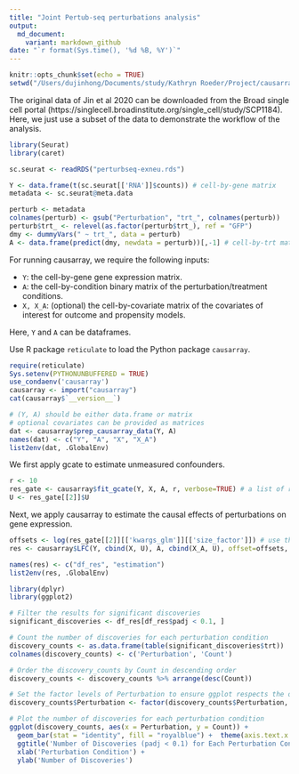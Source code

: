 ```yaml
---
title: "Joint Pertub-seq perturbations analysis"
output:
  md_document:
    variant: markdown_github
date: "`r format(Sys.time(), '%d %B, %Y')`"
---
```


```r
knitr::opts_chunk$set(echo = TRUE)
setwd("/Users/dujinhong/Documents/study/Kathryn Roeder/Project/causarray/causarray/docs/source/tutorial")
```


The original data of Jin et al 2020 can be downloaded from the Broad single cell portal (https://singlecell.broadinstitute.org/single_cell/study/SCP1184).
Here, we just use a subset of the data to demonstrate the workflow of the analysis.



```r
library(Seurat)
library(caret)

sc.seurat <- readRDS("perturbseq-exneu.rds")

Y <- data.frame(t(sc.seurat[['RNA']]$counts)) # cell-by-gene matrix
metadata <- sc.seurat@meta.data

perturb <- metadata
colnames(perturb) <- gsub("Perturbation", "trt_", colnames(perturb))
perturb$trt_ <- relevel(as.factor(perturb$trt_), ref = "GFP")
dmy <- dummyVars(" ~ trt_", data = perturb)
A <- data.frame(predict(dmy, newdata = perturb))[,-1] # cell-by-trt matrix
```

For running causarray, we require the following inputs:

- `Y`: the cell-by-gene gene expression matrix.
- `A`: the cell-by-condition binary matrix of the perturbation/treatment conditions.
- `X, X_A`: (optional) the cell-by-covariate matrix of the covariates of interest for outcome and propensity models.

Here, `Y` and `A` can be dataframes.



Use R package `reticulate` to load the Python package `causarray`.

```r
require(reticulate)
Sys.setenv(PYTHONUNBUFFERED = TRUE)
use_condaenv('causarray')
causarray <- import("causarray")
cat(causarray$`__version__`)

# (Y, A) should be either data.frame or matrix
# optional covariates can be provided as matrices
dat <- causarray$prep_causarray_data(Y, A)
names(dat) <- c("Y", "A", "X", "X_A")
list2env(dat, .GlobalEnv)
```


We first apply gcate to estimate unmeasured confounders.

```r
r <- 10
res_gate <- causarray$fit_gcate(Y, X, A, r, verbose=TRUE) # a list of results from 2 stages optimization
U <- res_gate[[2]]$U
```

Next, we apply causarray to estimate the causal effects of perturbations on gene expression.

```r
offsets <- log(res_gate[[2]][['kwargs_glm']][['size_factor']]) # use the precomputed size factors
res <- causarray$LFC(Y, cbind(X, U), A, cbind(X_A, U), offset=offsets, verbose=TRUE)
```

```r
names(res) <- c("df_res", "estimation")
list2env(res, .GlobalEnv)
```


```r
library(dplyr)
library(ggplot2)

# Filter the results for significant discoveries
significant_discoveries <- df_res[df_res$padj < 0.1, ]

# Count the number of discoveries for each perturbation condition
discovery_counts <- as.data.frame(table(significant_discoveries$trt))
colnames(discovery_counts) <- c('Perturbation', 'Count')

# Order the discovery_counts by Count in descending order
discovery_counts <- discovery_counts %>% arrange(desc(Count))

# Set the factor levels of Perturbation to ensure ggplot respects the order
discovery_counts$Perturbation <- factor(discovery_counts$Perturbation, levels = discovery_counts$Perturbation)

# Plot the number of discoveries for each perturbation condition
ggplot(discovery_counts, aes(x = Perturbation, y = Count)) +
  geom_bar(stat = "identity", fill = "royalblue") +  theme(axis.text.x = element_text(angle = 90, hjust = 1)) +
  ggtitle('Number of Discoveries (padj < 0.1) for Each Perturbation Condition') +
  xlab('Perturbation Condition') +
  ylab('Number of Discoveries')
```